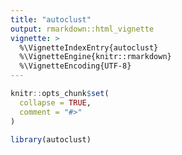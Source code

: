 ```yaml
---
title: "autoclust"
output: rmarkdown::html_vignette
vignette: >
  %\VignetteIndexEntry{autoclust}
  %\VignetteEngine{knitr::rmarkdown}
  %\VignetteEncoding{UTF-8}
---
```


```r
knitr::opts_chunk$set(
  collapse = TRUE,
  comment = "#>"
)
```

```r
library(autoclust)
```

